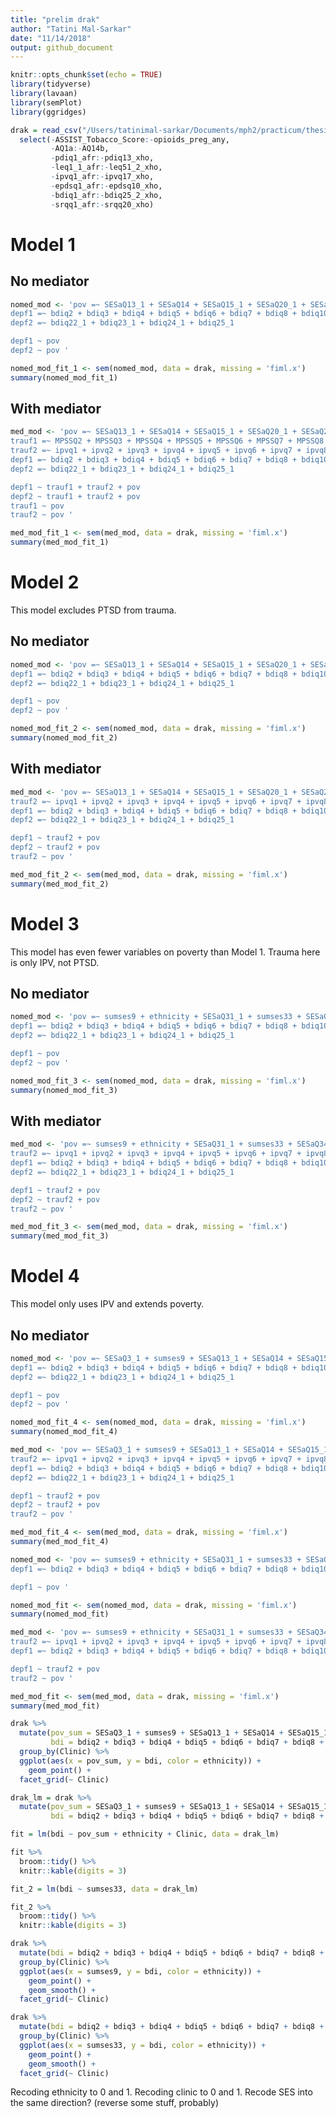 ```yaml
---
title: "prelim drak"
author: "Tatini Mal-Sarkar"
date: "11/14/2018"
output: github_document
---
```


```r
knitr::opts_chunk$set(echo = TRUE)
library(tidyverse)
library(lavaan)
library(semPlot)
library(ggridges)
```

```r
drak = read_csv("/Users/tatinimal-sarkar/Documents/mph2/practicum/thesis/data/KerryDataRequestV2_visit1_c.csv") %>% 
  select(-ASSIST_Tobacco_Score:-opioids_preg_any,
         -AQ1a:-AQ14b,
         -pdiq1_afr:-pdiq13_xho,
         -leq1_1_afr:-leq51_2_xho,
         -ipvq1_afr:-ipvq17_xho,
         -epdsq1_afr:-epdsq10_xho,
         -bdiq1_afr:-bdiq25_2_xho,
         -srqq1_afr:-srqq20_xho)
```

# Model 1
## No mediator
```r
nomed_mod <- 'pov =~ SESaQ13_1 + SESaQ14 + SESaQ15_1 + SESaQ20_1 + SESaQ21 + SESaQ31_1 + SESaQ32 + SESaQ34_1 + sumses9 + sumses33
depf1 =~ bdiq2 + bdiq3 + bdiq4 + bdiq5 + bdiq6 + bdiq7 + bdiq8 + bdiq10 + bdiq12 + bdiq13 + bdiq14 + bdiq15 + bdiq17 + bdiq20 + bdiq21
depf2 =~ bdiq22_1 + bdiq23_1 + bdiq24_1 + bdiq25_1

depf1 ~ pov
depf2 ~ pov '

nomed_mod_fit_1 <- sem(nomed_mod, data = drak, missing = 'fiml.x')
summary(nomed_mod_fit_1)
```

## With mediator
```r
med_mod <- 'pov =~ SESaQ13_1 + SESaQ14 + SESaQ15_1 + SESaQ20_1 + SESaQ21 + SESaQ31_1 + SESaQ32 + SESaQ34_1 + sumses9 + sumses33
trauf1 =~ MPSSQ2 + MPSSQ3 + MPSSQ4 + MPSSQ5 + MPSSQ6 + MPSSQ7 + MPSSQ8 + MPSSQ9 + MPSSQ10 + MPSSQ11 + MPSSQ12 + MPSSQ13 + MPSSQ14 + MPSSQ15 + MPSSQ16 + MPSSQ17 + MPSSQ18
trauf2 =~ ipvq1 + ipvq2 + ipvq3 + ipvq4 + ipvq5 + ipvq6 + ipvq7 + ipvq8 + ipvq9 + ipvq10 + ipvq11 + ipvq12 + ipvq13 + ipvq14 + ipvq15
depf1 =~ bdiq2 + bdiq3 + bdiq4 + bdiq5 + bdiq6 + bdiq7 + bdiq8 + bdiq10 + bdiq12 + bdiq13 + bdiq14 + bdiq15 + bdiq17 + bdiq20 + bdiq21
depf2 =~ bdiq22_1 + bdiq23_1 + bdiq24_1 + bdiq25_1

depf1 ~ trauf1 + trauf2 + pov
depf2 ~ trauf1 + trauf2 + pov
trauf1 ~ pov
trauf2 ~ pov '

med_mod_fit_1 <- sem(med_mod, data = drak, missing = 'fiml.x')
summary(med_mod_fit_1)
```

# Model 2
This model excludes PTSD from trauma.

## No mediator
```r
nomed_mod <- 'pov =~ SESaQ13_1 + SESaQ14 + SESaQ15_1 + SESaQ20_1 + SESaQ21 + SESaQ31_1 + SESaQ32 + SESaQ34_1 + sumses9 + sumses33
depf1 =~ bdiq2 + bdiq3 + bdiq4 + bdiq5 + bdiq6 + bdiq7 + bdiq8 + bdiq10 + bdiq12 + bdiq13 + bdiq14 + bdiq15 + bdiq17 + bdiq20 + bdiq21
depf2 =~ bdiq22_1 + bdiq23_1 + bdiq24_1 + bdiq25_1

depf1 ~ pov
depf2 ~ pov '

nomed_mod_fit_2 <- sem(nomed_mod, data = drak, missing = 'fiml.x')
summary(nomed_mod_fit_2)
```

## With mediator
```r
med_mod <- 'pov =~ SESaQ13_1 + SESaQ14 + SESaQ15_1 + SESaQ20_1 + SESaQ21 + SESaQ31_1 + SESaQ32 + SESaQ34_1 + sumses9 + sumses33
trauf2 =~ ipvq1 + ipvq2 + ipvq3 + ipvq4 + ipvq5 + ipvq6 + ipvq7 + ipvq8 + ipvq9 + ipvq10 + ipvq11 + ipvq12 + ipvq13 + ipvq14 + ipvq15
depf1 =~ bdiq2 + bdiq3 + bdiq4 + bdiq5 + bdiq6 + bdiq7 + bdiq8 + bdiq10 + bdiq12 + bdiq13 + bdiq14 + bdiq15 + bdiq17 + bdiq20 + bdiq21
depf2 =~ bdiq22_1 + bdiq23_1 + bdiq24_1 + bdiq25_1

depf1 ~ trauf2 + pov
depf2 ~ trauf2 + pov
trauf2 ~ pov '

med_mod_fit_2 <- sem(med_mod, data = drak, missing = 'fiml.x')
summary(med_mod_fit_2)
```


# Model 3
This model has even fewer variables on poverty than Model 1. Trauma here is only IPV, not PTSD.

## No mediator
```r
nomed_mod <- 'pov =~ sumses9 + ethnicity + SESaQ31_1 + sumses33 + SESaQ34_1
depf1 =~ bdiq2 + bdiq3 + bdiq4 + bdiq5 + bdiq6 + bdiq7 + bdiq8 + bdiq10 + bdiq12 + bdiq13 + bdiq14 + bdiq15 + bdiq17 + bdiq20 + bdiq21
depf2 =~ bdiq22_1 + bdiq23_1 + bdiq24_1 + bdiq25_1

depf1 ~ pov
depf2 ~ pov '

nomed_mod_fit_3 <- sem(nomed_mod, data = drak, missing = 'fiml.x')
summary(nomed_mod_fit_3)
```

## With mediator
```r
med_mod <- 'pov =~ sumses9 + ethnicity + SESaQ31_1 + sumses33 + SESaQ34_1
trauf2 =~ ipvq1 + ipvq2 + ipvq3 + ipvq4 + ipvq5 + ipvq6 + ipvq7 + ipvq8 + ipvq9 + ipvq10 + ipvq11 + ipvq12 + ipvq13 + ipvq14 + ipvq15
depf1 =~ bdiq2 + bdiq3 + bdiq4 + bdiq5 + bdiq6 + bdiq7 + bdiq8 + bdiq10 + bdiq12 + bdiq13 + bdiq14 + bdiq15 + bdiq17 + bdiq20 + bdiq21
depf2 =~ bdiq22_1 + bdiq23_1 + bdiq24_1 + bdiq25_1

depf1 ~ trauf2 + pov
depf2 ~ trauf2 + pov
trauf2 ~ pov '

med_mod_fit_3 <- sem(med_mod, data = drak, missing = 'fiml.x')
summary(med_mod_fit_3)
```

# Model 4
This model only uses IPV and extends poverty.

## No mediator

```r
nomed_mod <- 'pov =~ SESaQ3_1 + sumses9 + SESaQ13_1 + SESaQ14 + SESaQ15_1 + SESaQ20_1 + SESaQ21 + SESaQ31_1 + sumses33 + SESaQ34_1 + ethnicity
depf1 =~ bdiq2 + bdiq3 + bdiq4 + bdiq5 + bdiq6 + bdiq7 + bdiq8 + bdiq10 + bdiq12 + bdiq13 + bdiq14 + bdiq15 + bdiq17 + bdiq20 + bdiq21
depf2 =~ bdiq22_1 + bdiq23_1 + bdiq24_1 + bdiq25_1

depf1 ~ pov
depf2 ~ pov '

nomed_mod_fit_4 <- sem(nomed_mod, data = drak, missing = 'fiml.x')
summary(nomed_mod_fit_4)
```

```r
med_mod <- 'pov =~ SESaQ3_1 + sumses9 + SESaQ13_1 + SESaQ14 + SESaQ15_1 + SESaQ20_1 + SESaQ21 + SESaQ31_1 + sumses33 + SESaQ34_1 + ethnicity
trauf2 =~ ipvq1 + ipvq2 + ipvq3 + ipvq4 + ipvq5 + ipvq6 + ipvq7 + ipvq8 + ipvq9 + ipvq10 + ipvq11 + ipvq12 + ipvq13 + ipvq14 + ipvq15
depf1 =~ bdiq2 + bdiq3 + bdiq4 + bdiq5 + bdiq6 + bdiq7 + bdiq8 + bdiq10 + bdiq12 + bdiq13 + bdiq14 + bdiq15 + bdiq17 + bdiq20 + bdiq21
depf2 =~ bdiq22_1 + bdiq23_1 + bdiq24_1 + bdiq25_1

depf1 ~ trauf2 + pov
depf2 ~ trauf2 + pov
trauf2 ~ pov '

med_mod_fit_4 <- sem(med_mod, data = drak, missing = 'fiml.x')
summary(med_mod_fit_4)
```

```r
nomed_mod <- 'pov =~ sumses9 + ethnicity + SESaQ31_1 + sumses33 + SESaQ34_1
depf1 =~ bdiq2 + bdiq3 + bdiq4 + bdiq5 + bdiq6 + bdiq7 + bdiq8 + bdiq10 + bdiq12 + bdiq13 + bdiq14 + bdiq15 + bdiq17 + bdiq20 + bdiq21 + bdiq22_1 + bdiq23_1 + bdiq24_1 + bdiq25_1

depf1 ~ pov '

nomed_mod_fit <- sem(nomed_mod, data = drak, missing = 'fiml.x')
summary(nomed_mod_fit)
```

```r
med_mod <- 'pov =~ sumses9 + ethnicity + SESaQ31_1 + sumses33 + SESaQ34_1
trauf2 =~ ipvq1 + ipvq2 + ipvq3 + ipvq4 + ipvq5 + ipvq6 + ipvq7 + ipvq8 + ipvq9 + ipvq10 + ipvq11 + ipvq12 + ipvq13 + ipvq14 + ipvq15
depf1 =~ bdiq2 + bdiq3 + bdiq4 + bdiq5 + bdiq6 + bdiq7 + bdiq8 + bdiq10 + bdiq12 + bdiq13 + bdiq14 + bdiq15 + bdiq17 + bdiq20 + bdiq21 + bdiq22_1 + bdiq23_1 + bdiq24_1 + bdiq25_1

depf1 ~ trauf2 + pov
trauf2 ~ pov '

med_mod_fit <- sem(med_mod, data = drak, missing = 'fiml.x')
summary(med_mod_fit)
```

```r
drak %>% 
  mutate(pov_sum = SESaQ3_1 + sumses9 + SESaQ13_1 + SESaQ14 + SESaQ15_1 + SESaQ20_1 + SESaQ21 + SESaQ31_1 + sumses33 + SESaQ34_1,
         bdi = bdiq2 + bdiq3 + bdiq4 + bdiq5 + bdiq6 + bdiq7 + bdiq8 + bdiq10 + bdiq12 + bdiq13 + bdiq14 + bdiq15 + bdiq17 + bdiq20 + bdiq21 + bdiq22_1 + bdiq23_1 + bdiq24_1 + bdiq25_1) %>% 
  group_by(Clinic) %>% 
  ggplot(aes(x = pov_sum, y = bdi, color = ethnicity)) + 
    geom_point() +
  facet_grid(~ Clinic)
```

```r
drak_lm = drak %>% 
  mutate(pov_sum = SESaQ3_1 + sumses9 + SESaQ13_1 + SESaQ14 + SESaQ15_1 + SESaQ20_1 + SESaQ21 + SESaQ31_1 + sumses33 + SESaQ34_1,
         bdi = bdiq2 + bdiq3 + bdiq4 + bdiq5 + bdiq6 + bdiq7 + bdiq8 + bdiq10 + bdiq12 + bdiq13 + bdiq14 + bdiq15 + bdiq17 + bdiq20 + bdiq21 + bdiq22_1 + bdiq23_1 + bdiq24_1 + bdiq25_1)

fit = lm(bdi ~ pov_sum + ethnicity + Clinic, data = drak_lm) 

fit %>% 
  broom::tidy() %>% 
  knitr::kable(digits = 3)

fit_2 = lm(bdi ~ sumses33, data = drak_lm)

fit_2 %>% 
  broom::tidy() %>% 
  knitr::kable(digits = 3)
```

```r
drak %>% 
  mutate(bdi = bdiq2 + bdiq3 + bdiq4 + bdiq5 + bdiq6 + bdiq7 + bdiq8 + bdiq10 + bdiq12 + bdiq13 + bdiq14 + bdiq15 + bdiq17 + bdiq20 + bdiq21 + bdiq22_1 + bdiq23_1 + bdiq24_1 + bdiq25_1) %>% 
  group_by(Clinic) %>% 
  ggplot(aes(x = sumses9, y = bdi, color = ethnicity)) + 
    geom_point() +
    geom_smooth() +
  facet_grid(~ Clinic)
```

```r
drak %>% 
  mutate(bdi = bdiq2 + bdiq3 + bdiq4 + bdiq5 + bdiq6 + bdiq7 + bdiq8 + bdiq10 + bdiq12 + bdiq13 + bdiq14 + bdiq15 + bdiq17 + bdiq20 + bdiq21 + bdiq22_1 + bdiq23_1 + bdiq24_1 + bdiq25_1) %>% 
  group_by(Clinic) %>% 
  ggplot(aes(x = sumses33, y = bdi, color = ethnicity)) + 
    geom_point() +
    geom_smooth() +
  facet_grid(~ Clinic)
```


Recoding ethnicity to 0 and 1. 
Recoding clinic to 0 and 1.
Recode SES into the same direction? (reverse some stuff, probably)